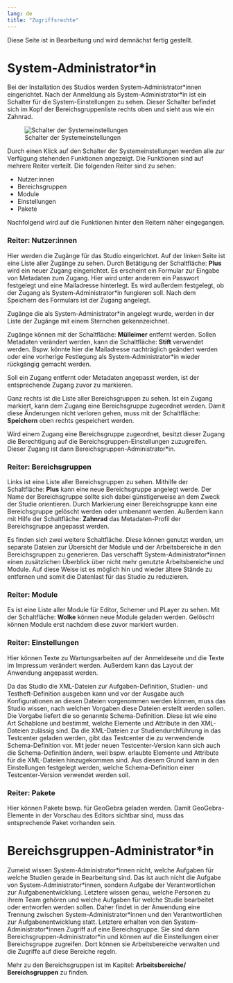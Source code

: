 ```yaml
---
lang: de
title: "Zugriffsrechte"
---
```


::: {.callout-note}
Diese Seite ist in Bearbeitung und wird demnächst fertig gestellt.
:::

# System-Administrator\*in

Bei der Installation des Studios werden System-Administrator\*innen eingerichtet. Nach der Anmeldung als System-Administrator\*in ist ein Schalter für die System-Einstellungen zu sehen. Dieser Schalter befindet sich im Kopf der Bereichsgruppenliste rechts oben und sieht aus wie ein Zahnrad.

![Schalter der Systemeinstellungen](Schalter_Systemeinstellungen.png){fig-align="left"}

Durch einen Klick auf den Schalter der Systemeinstellungen werden alle zur Verfügung stehenden Funktionen angezeigt. Die Funktionen sind auf mehrere Reiter verteilt. Die folgenden Reiter sind zu sehen:

* Nutzer:innen
* Bereichsgruppen
* Module
* Einstellungen
* Pakete

Nachfolgend wird auf die Funktionen hinter den Reitern näher eingegangen.

### Reiter: Nutzer:innen

Hier werden die Zugänge für das Studio eingerichtet. Auf der linken Seite ist eine Liste aller Zugänge zu sehen. Durch Betätigung der Schaltfläche: **Plus** wird ein neuer Zugang eingerichtet. Es erscheint ein Formular zur Eingabe von Metadaten zum Zugang. Hier wird unter anderem ein Passwort festgelegt und eine Mailadresse hinterlegt. Es wird außerdem festgelegt, ob der Zugang als System-Administrator\*in fungieren soll. Nach dem Speichern des Formulars ist der Zugang angelegt. 

::: {.callout-note}
Zugänge die als System-Administrator\*in angelegt wurde, werden in der Liste der Zugänge mit einem Sternchen gekennzeichnet.
:::

Zugänge können mit der Schaltfläche: **Mülleimer** entfernt werden. Sollen Metadaten verändert werden, kann die Schaltfläche: **Stift** verwendet werden. Bspw. könnte hier die Mailadresse nachträglich geändert werden oder eine vorherige Festlegung als System-Administrator\*in wieder rückgängig gemacht werden.

::: {.callout-note}
Soll ein Zugang entfernt oder Metadaten angepasst werden, ist der entsprechende Zugang zuvor zu markieren. 
:::

Ganz rechts ist die Liste aller Bereichsgruppen zu sehen. Ist ein Zugang markiert, kann dem Zugang eine Bereichsgruppe zugeordnet werden. Damit diese Änderungen nicht verloren gehen, muss mit der Schaltfläche: **Speichern** oben rechts gespeichert werden.

::: {.callout-note}
Wird einem Zugang eine Bereichsgruppe zugeordnet, besitzt dieser Zugang die Berechtigung auf die Bereichsgruppen-Einstellungen zuzugreifen. Dieser Zugang ist dann Bereichsgruppen-Administrator\*in.
:::

### Reiter: Bereichsgruppen

Links ist eine Liste aller Bereichsgruppen zu sehen. Mithilfe der Schaltfläche: **Plus** kann eine neue Bereichsgruppe angelegt werde. Der Name der Bereichsgruppe sollte sich dabei günstigerweise an dem Zweck der Studie orientieren. Durch Markierung einer Bereichsgruppe kann eine Bereichsgruppe gelöscht werden oder umbenannt werden. Außerdem kann mit Hilfe der Schaltfläche: **Zahnrad** das Metadaten-Profil der Bereichsgruppe angepasst werden.

Es finden sich zwei weitere Schaltfläche. Diese können genutzt werden, um separate Dateien zur Übersicht der Module und der Arbeitsbereiche in den Bereichsgruppen zu generieren. Das verschafft System-Administrator\*innen einen zusätzlichen Überblick über nicht mehr genutzte Arbeitsbereiche und Module. Auf diese Weise ist es möglich hin und wieder ältere Stände zu entfernen und somit die Datenlast für das Studio zu reduzieren.

### Reiter: Module

Es ist eine Liste aller Module für Editor, Schemer und PLayer zu sehen. Mit der Schaltfläche: **Wolke** können neue Module geladen werden. Gelöscht können Module erst nachdem diese zuvor markiert wurden.

### Reiter: Einstellungen

Hier können Texte zu Wartungsarbeiten auf der Anmeldeseite und die Texte im Impressum verändert werden. Außerdem kann das Layout der Anwendung angepasst werden.

Da das Studio die XML-Dateien zur Aufgaben-Definition, Studien- und Testheft-Definition ausgeben kann und vor der Ausgabe auch Konfigurationen an diesen Dateien vorgenommen werden können, muss das Studio wissen, nach welchen Vorgaben diese Dateien erstellt werden sollen. Die Vorgabe liefert die so genannte Schema-Definition. Diese ist wie eine Art Schablone und bestimmt, welche Elemente und Attribute in den XML-Dateien zulässig sind. Da die XML-Dateien zur Studiendurchführung in das Testcenter geladen werden, gibt das Testcenter die zu verwendende Schema-Definition vor. Mit jeder neuen Testcenter-Version kann sich auch die Schema-Definition ändern, weil bspw. erlaubte Elemente und Attribute für die XML-Dateien hinzugekommen sind. Aus diesem Grund kann in den Einstellungen festgelegt werden, welche Schema-Definition einer Testcenter-Version verwendet werden soll.

### Reiter: Pakete

Hier können Pakete bswp. für GeoGebra geladen werden. Damit GeoGebra-Elemente in der Vorschau des Editors sichtbar sind, muss das entsprechende Paket vorhanden sein.

# Bereichsgruppen-Administrator\*in

Zumeist wissen System-Administrator\*innen nicht, welche Aufgaben für welche Studien gerade in Bearbeitung sind. Das ist auch nicht die Aufgabe von System-Administrator\*innen, sondern Aufgabe der Verantwortlichen zur Aufgabenentwicklung. Letztere wissen genau, welche Personen zu ihrem Team gehören und welche Aufgaben für welche Studie bearbeitet oder entworfen werden sollen. Daher findet in der Anwendung eine Trennung zwischen System-Administrator\*innen und den Verantwortlichen zur Aufgabenentwicklung statt. Letztere erhalten von den System-Administrator\*innen Zugriff auf eine Bereichsgruppe. Sie sind dann Bereichsgruppen-Administrator\*in und können auf die Einstellungen einer Bereichsgruppe zugreifen. Dort können sie Arbeitsbereiche verwalten und die Zugriffe auf diese Bereiche regeln.

Mehr zu den Bereichsgruppen ist im Kapitel: **Arbeitsbereiche/ Bereichsgruppen** zu finden.